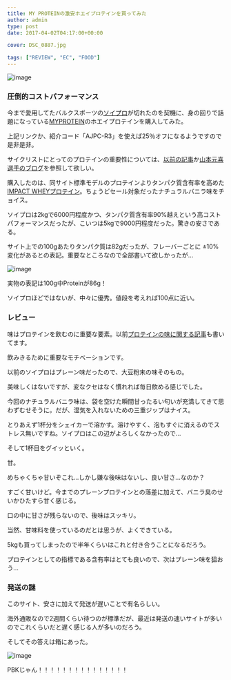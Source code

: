---
title: MY PROTEINの激安ホエイプロテインを買ってみた
author: admin
type: post
date: 2017-04-02T04:17:00+00:00

cover: DSC_0887.jpg

tags: ["REVIEW", "EC", "FOOD"]
---

![image](./DSC_0887.jpg)

### 圧倒的コストパフォーマンス

今まで愛用してたバルクスポーツの<a href="http://amzn.to/2nttvKb" target="_blank">ソイプロ</a>が切れたのを契機に、身の回りで話題になっている<a href="https://px.a8.net/svt/ejp?a8mat=3N3PXV+GF7GHE+45DI+5YJRM" target="_blank">MYPROTEIN</a>のホエイプロテインを購入してみた。

上記リンクか、紹介コード「AJPC-R3」を使えば25％オフになるようですので是非是非。

サイクリストにとってのプロテインの重要性については、<a href="/2016/02/blog-post.html" target="_blank">以前の記事</a>か<a href="http://genkibicycle.jp/" target="_blank">山本元喜選手のブログ</a>を参照して欲しい。

購入したのは、同サイト標準モデルのプロテインよりタンパク質含有率を高めた<a href="https://px.a8.net/svt/ejp?a8mat=3N3PXV+GF7GHE+45DI+BW0YB&a8ejpredirect=https%3A%2F%2Fwww.myprotein.jp%2Fsports-nutrition%2Fimpact-whey-protein%2F10530943.html" target="_blank">IMPACT WHEYプロテイン</a>。ちょうどセール対象だったナチュラルバニラ味をチョイス。

ソイプロは2kgで6000円程度かつ、タンパク質含有率90%越えという高コストパフォーマンスだったが、こいつは5kgで9000円程度だった。驚きの安さである。

サイト上での100gあたりタンパク質は82gだったが、フレーバーごとに ±10%変化があるとの表記。重要なところなので全部書いて欲しかったが…

![image](./DSC_0888.jpg)

実物の表記は100g中Proteinが86g！

ソイプロほどではないが、中々に優秀。値段を考えれば100点に近い。

### レビュー

味はプロテインを飲むのに重要な要素。以前<a href="/2016/09/choice.html" target="_blank">プロテインの味に関する記事</a>も書いてます。

飲みきるために重要なモチベーションです。

以前のソイプロはプレーン味だったので、大豆粉末の味そのもの。

美味しくはないですが、変なクセはなく慣れれば毎日飲める感じでした。

今回のナチュラルバニラ味は、袋を空けた瞬間甘ったるい匂いが充満してきて思わずむせそうに。だが、湿気を入れないための三重ジップはナイス。

とりあえず1杯分をシェイカーで溶かす。溶けやすく、泡もすぐに消えるのでストレス無いですね。ソイプロはこの辺がよろしくなかったので…

そして1杯目をグイッといく。

甘。

めちゃくちゃ甘いぞこれ…しかし嫌な後味はないし、良い甘さ…なのか？

すごく甘いけど。今までのプレーンプロテインとの落差に加えて、バニラ臭のせいかひたすら甘く感じる。

口の中に甘さが残らないので、後味はスッキリ。

当然、甘味料を使っているのだとは思うが、よくできている。

5kgも買ってしまったので半年くらいはこれと付き合うことになるだろう。

プロテインとしての指標である含有率はとても良いので、次はプレーン味を狙おう…

### 発送の謎

このサイト、安さに加えて発送が遅いことで有名らしい。

海外通販なので2週間くらい待つのが標準だが、最近は発送の速いサイトが多いのでこれくらいだと遅く感じる人が多いのだろう。

そしてその答えは箱にあった。

![image](./DSC_0889.jpg)

PBKじゃん！！！！！！！！！！！！！！！

<LinkBox isAmazonLink url="https://www.amazon.co.jp/dp/B004EI6G8E/" />
